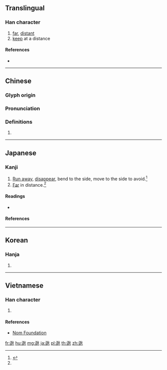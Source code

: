 {{character info/new}}
==Translingual==

===Han character===
{{Han char|rn=162|rad=辵|as=07|sn=11|four=39308|canj=YKHF|ids=⿺辶狄}}

# [[far]], [[distant]]
# [[keep]] at a distance

====References====
* {{Han ref|kx=1257.240|dkj=38886|dj=1743.130|hdz=63843.110|uh=9016|ud=36886|bh=B37C|bd=45948}}

----

==Chinese==
{{zh-forms}}

===Glyph origin===
{{Han etym}}

===Pronunciation===
{{zh-pron
|m=tì
|c=tik1
|mn=te̍k
|mc=y
|oc=y
|ma=
|cat=a,v
}}

===Definitions===
{{zh-hanzi}}

# {{rfdef|lang=zh}}

----

==Japanese==

===Kanji===
{{ja-kanji|grade=|rs=辵07}}

# [[run away|Run away]], [[disappear]], bend to the side, move to the side to avoid.<ref name="gakken">{{cite-book|year=2002|author=Akiyasu Tōdō [''et al.'']|title=漢字源|ISBN=978-4053008893|passage=逖 逷}}</ref>
# [[far|Far]] in distance.<ref name="gakken"/>

====Readings====
* {{ja-readings|on=[[てき]] (teki)|kun=[[とおい]] (tooi)|nanori=}}

====References====
<references/>

----

==Korean==

===Hanja===
{{ko-hanja|hangeul=적|eumhun=|rv=jeok|mr=chŏk|y=cek}}

# {{defn|lang=ko|sort=辵07}}

----

==Vietnamese==

===Han character===
{{vi-readings|rs=辵07| hanviet = địch}}

# {{defn|lang=vi|sort=辵07}}

====References====
*[http://nomfoundation.org/common/nom_details.php?codepoint=9016 Nom Foundation]

[[fr:逖]]
[[hu:逖]]
[[mg:逖]]
[[ja:逖]]
[[pl:逖]]
[[th:逖]]
[[zh:逖]]